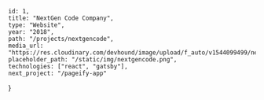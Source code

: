 	id: 1,
	title: "NextGen Code Company",
	type: "Website",
	year: "2018",
	path: "/projects/nextgencode",
	media_url: "https://res.cloudinary.com/devhound/image/upload/f_auto/v1544099499/nextgencode_f6bevu.png",
	placeholder_path: "/static/img/nextgencode.png",
	technologies: ["react", "gatsby"],
	next_project: "/pageify-app"
}



<ProjectHeader 
	projectTitle="NextGen Code Company"
	projectDescription="Startup website with unique design elements."
	projectTechnicalDesc="Built with the Gatsby, React.js, and Contentful"
	url="https://nextgencode.io/"
	projectImage="https://res.cloudinary.com/devhound/image/upload/f_auto/v1544099499/nextgencode_f6bevu.png"
/>
